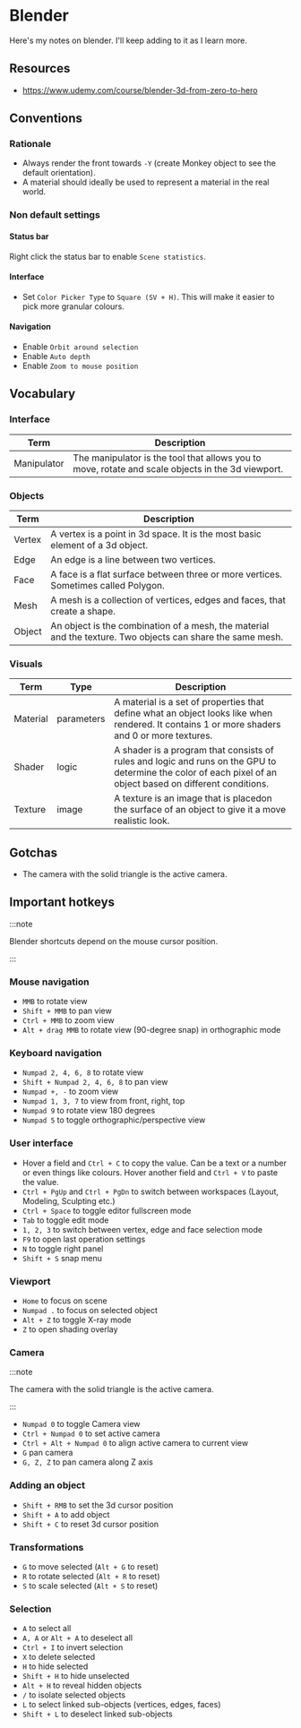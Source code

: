 # Blender

Here's my notes on blender. I'll keep adding to it as I learn more.

## Resources

- https://www.udemy.com/course/blender-3d-from-zero-to-hero

## Conventions

### Rationale

- Always render the front towards `-Y` (create Monkey object to see the default orientation).
- A material should ideally be used to represent a material in the real world.

### Non default settings

#### Status bar

Right click the status bar to enable `Scene statistics`.

#### Interface

- Set `Color Picker Type` to `Square (SV + H)`. This will make it easier to pick more granular
  colours.

#### Navigation

- Enable `Orbit around selection`
- Enable `Auto depth`
- Enable `Zoom to mouse position`

## Vocabulary

### Interface

| Term        | Description                                                                                       |
| ----------- | ------------------------------------------------------------------------------------------------- |
| Manipulator | The manipulator is the tool that allows you to move, rotate and scale objects in the 3d viewport. |

### Objects

| Term   | Description                                                                                                |
| ------ | ---------------------------------------------------------------------------------------------------------- |
| Vertex | A vertex is a point in 3d space. It is the most basic element of a 3d object.                              |
| Edge   | An edge is a line between two vertices.                                                                    |
| Face   | A face is a flat surface between three or more vertices. Sometimes called Polygon.                         |
| Mesh   | A mesh is a collection of vertices, edges and faces, that create a shape.                                  |
| Object | An object is the combination of a mesh, the material and the texture. Two objects can share the same mesh. |

### Visuals

| Term     | Type       | Description                                                                                                                                                 |
| -------- | ---------- | ----------------------------------------------------------------------------------------------------------------------------------------------------------- |
| Material | parameters | A material is a set of properties that define what an object looks like when rendered. It contains 1 or more shaders and 0 or more textures.                |
| Shader   | logic      | A shader is a program that consists of rules and logic and runs on the GPU to determine the color of each pixel of an object based on different conditions. |
| Texture  | image      | A texture is an image that is placedon the surface of an object to give it a move realistic look.                                                           |

###

## Gotchas

- The camera with the solid triangle is the active camera.

## Important hotkeys

:::note

Blender shortcuts depend on the mouse cursor position.

:::

### Mouse navigation

- `MMB` to rotate view
- `Shift + MMB` to pan view
- `Ctrl + MMB` to zoom view
- `Alt + drag MMB` to rotate view (90-degree snap) in orthographic mode

### Keyboard navigation

- `Numpad 2, 4, 6, 8` to rotate view
- `Shift + Numpad 2, 4, 6, 8` to pan view
- `Numpad +, -` to zoom view
- `Numpad 1, 3, 7` to view from front, right, top
- `Numpad 9` to rotate view 180 degrees
- `Numpad 5` to toggle orthographic/perspective view

### User interface

- Hover a field and `Ctrl + C` to copy the value. Can be a text or a number or even things like
  colours. Hover another field and `Ctrl + V` to paste the value.
- `Ctrl + PgUp` and `Ctrl + PgDn` to switch between workspaces (Layout, Modeling, Sculpting etc.)
- `Ctrl + Space` to toggle editor fullscreen mode
- `Tab` to toggle edit mode
- `1, 2, 3` to switch between vertex, edge and face selection mode
- `F9` to open last operation settings
- `N` to toggle right panel
- `Shift + S` snap menu

### Viewport

- `Home` to focus on scene
- `Numpad .` to focus on selected object
- `Alt + Z` to toggle X-ray mode
- `Z` to open shading overlay

### Camera

:::note

The camera with the solid triangle is the active camera.

:::

- `Numpad 0` to toggle Camera view
- `Ctrl + Numpad 0` to set active camera
- `Ctrl + Alt + Numpad 0` to align active camera to current view
- `G` pan camera
- `G, Z, Z` to pan camera along Z axis

### Adding an object

- `Shift + RMB` to set the 3d cursor position
- `Shift + A` to add object
- `Shift + C` to reset 3d cursor position

### Transformations

- `G` to move selected (`Alt + G` to reset)
- `R` to rotate selected (`Alt + R` to reset)
- `S` to scale selected (`Alt + S` to reset)

### Selection

- `A` to select all
- `A, A` or `Alt + A` to deselect all
- `Ctrl + I` to invert selection
- `X` to delete selected
- `H` to hide selected
- `Shift + H` to hide unselected
- `Alt + H` to reveal hidden objects
- `/` to isolate selected objects
- `L` to select linked sub-objects (vertices, edges, faces)
- `Shift + L` to deselect linked sub-objects
